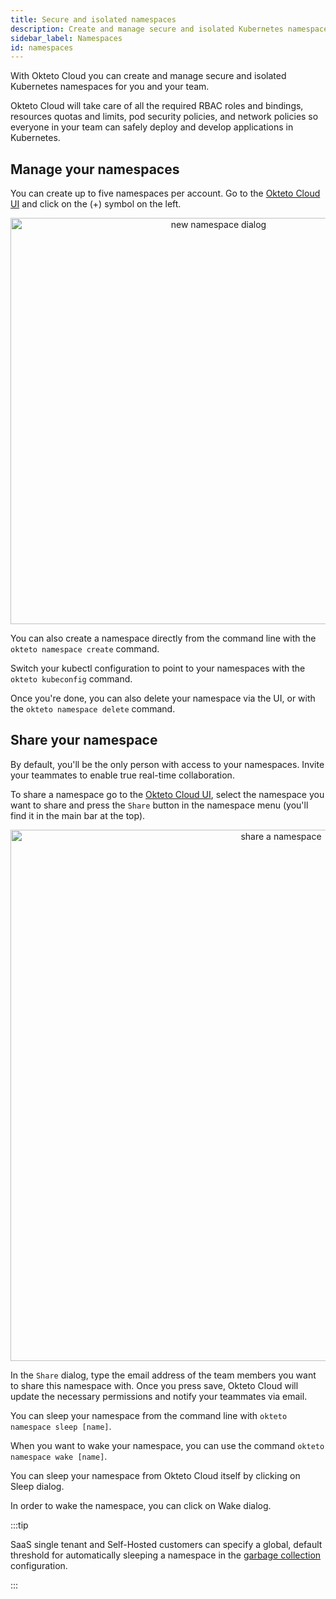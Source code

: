 ```yaml
---
title: Secure and isolated namespaces
description: Create and manage secure and isolated Kubernetes namespaces for you and your team
sidebar_label: Namespaces
id: namespaces
---
```



With Okteto Cloud you can create and manage secure and isolated Kubernetes namespaces for you and your team.

Okteto Cloud will take care of all the required RBAC roles and bindings, resources quotas and limits, pod security policies, and network policies so everyone in your team can safely deploy and develop applications in Kubernetes.

## Manage your namespaces

You can create up to five namespaces per account. Go to the [Okteto Cloud UI](https://cloud.okteto.com/#/?origin=docs) and click on the (+) symbol on the left.

<p align="center"><Image src="/docs/cloud/images/new-dialog.png" alt="new namespace dialog" width="650" /></p>

You can also create a namespace directly from the command line with the `okteto namespace create` command.

Switch your kubectl configuration to point to your namespaces with the `okteto kubeconfig` command.

Once you're done, you can also delete your namespace via the UI, or with the `okteto namespace delete` command.

## Share your namespace

By default, you'll be the only person with access to your namespaces. Invite your teammates to enable true real-time collaboration.

To share a namespace go to the [Okteto Cloud UI](https://cloud.okteto.com/#/?origin=docs), select the namespace you want to share and press the `Share` button in the namespace menu (you'll find it in the main bar at the top).

<p align="center"><Image src="/docs/cloud/images/share.png" alt="share a namespace" width="850" /></p>

In the `Share` dialog, type the email address of the team members you want to share this namespace with. Once you press save, Okteto Cloud will update the necessary permissions and notify your teammates via email.

You can sleep your namespace from the command line with `okteto namespace sleep [name]`.

When you want to wake your namespace, you can use the command `okteto namespace wake [name]`.

You can sleep your namespace from Okteto Cloud itself by clicking on Sleep dialog.

In order to wake the namespace, you can click on Wake dialog.

:::tip

SaaS single tenant and Self-Hosted customers can specify a global, default threshold for automatically sleeping a namespace in the [garbage collection](/self-hosted/administration/configuration/#gc) configuration.

:::
